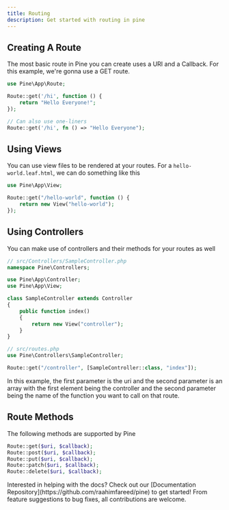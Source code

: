 ```yaml
---
title: Routing
description: Get started with routing in pine
---
```


## Creating A Route

The most basic route in Pine you can create uses a URI and a Callback.
For this example, we're gonna use a GET route.

```php
use Pine\App\Route;

Route::get('/hi', function () {
    return "Hello Everyone!";
});

// Can also use one-liners
Route::get('/hi', fn () => "Hello Everyone");
```

## Using Views

You can use view files to be rendered at your routes. For a `hello-world.leaf.html`, we can do something like this

```php
use Pine\App\View;

Route::get("/hello-world", function () {
    return new View("hello-world");
});
```

## Using Controllers

You can make use of controllers and their methods for your routes as well

```php
// src/Controllers/SampleController.php
namespace Pine\Controllers;

use Pine\App\Controller;
use Pine\App\View;

class SampleController extends Controller
{
    public function index()
    {
        return new View("controller");
    }
}

// src/routes.php
use Pine\Controllers\SampleController;

Route::get("/controller", [SampleController::class, "index"]);
```

In this example, the first parameter is the uri and the second parameter is an array with the first element being the controller and the second parameter being the name of the function you want to call on that route.

## Route Methods

The following methods are supported by Pine

```php
Route::get($uri, $callback);
Route::post($uri, $callback);
Route::put($uri, $callback);
Route::patch($uri, $callback);
Route::delete($uri, $callback);
```

<Note title="Contribute"> 
Interested in helping with the docs? Check out our [Documentation Repository](https://github.com/raahimfareed/pine) to get started! From feature suggestions to bug fixes, all contributions are welcome.
</Note>
